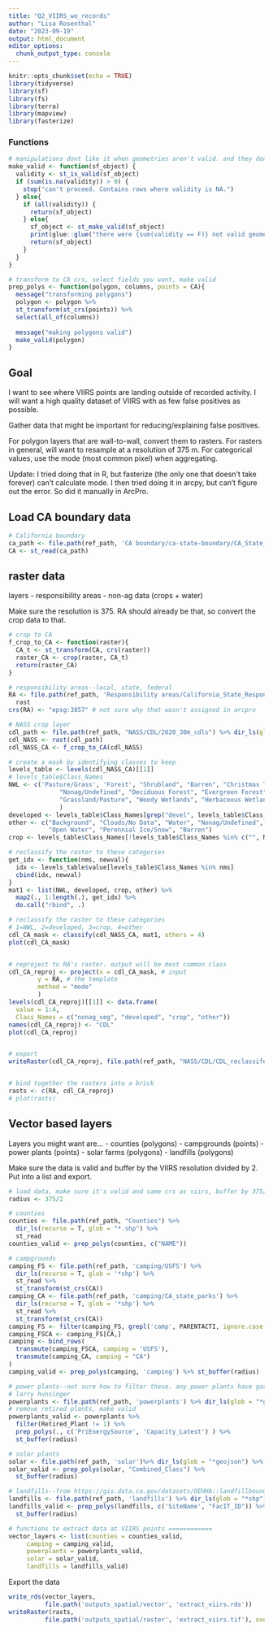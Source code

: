 ```yaml
---
title: "Q2_VIIRS_wo_records"
author: "Lisa Rosenthal"
date: "2023-09-19"
output: html_document
editor_options: 
  chunk_output_type: console
---
```


```r
knitr::opts_chunk$set(echo = TRUE)
library(tidyverse)
library(sf)
library(fs)
library(terra)
library(mapview)
library(fasterize)

```

### Functions
```r

# manipulations dont like it when geometries aren't valid. and they don't work with NA validity.
make_valid <- function(sf_object) {
  validity <- st_is_valid(sf_object)
  if (sum(is.na(validity)) > 0) {
    stop("can't proceed. Contains rows where validity is NA.")
  } else{
    if (all(validity)) {
      return(sf_object)
    } else{
      sf_object <- st_make_valid(sf_object)
      print(glue::glue("there were {sum(validity == F)} not valid geometries"))
      return(sf_object)
    }
  }
}

# transform to CA crs, select fields you want, make valid
prep_polys <- function(polygon, columns, points = CA){
  message("transforming polygons")
  polygon <- polygon %>% 
  st_transform(st_crs(points)) %>% 
  select(all_of(columns))
  
  message("making polygons valid")
  make_valid(polygon)
}

```


## Goal

I want to see where VIIRS points are landing outside of recorded activity. I will want a high quality dataset of VIIRS with as few false positives as possible. 

Gather data that might be important for reducing/explaining false positives. 

For polygon layers that are wall-to-wall, convert them to rasters. For rasters in general, will want to resample at a resolution of 375 m. For categorical values, use the mode (most common pixel) when aggregating. 

Update: I tried doing that in R, but fasterize (the only one that doesn't take forever) can't calculate mode. I then tried doing it in arcpy, but can't figure out the error. So did it manually in ArcPro.


## Load CA boundary data

```r
# California boundary
ca_path <- file.path(ref_path, 'CA boundary/ca-state-boundary/CA_State_TIGER2016.shp')
CA <- st_read(ca_path) 

```

## raster data

layers
- responsibility areas
- non-ag data (crops + water)

Make sure the resolution is 375. RA should already be that, so convert the crop data to that. 

```r

# crop to CA
f_crop_to_CA <- function(raster){
  CA_t <- st_transform(CA, crs(raster))
  raster_CA <- crop(raster, CA_t)
  return(raster_CA)
}

# responsibility areas--local, state, federal
RA <- file.path(ref_path, 'Responsibility areas/California_State_Responsibility_Areas/sra_raster') %>% 
  rast
crs(RA) <- "epsg:3857" # not sure why that wasn't assigned in arcpro

# NASS crop layer
cdl_path <- file.path(ref_path, "NASS/CDL/2020_30m_cdls") %>% dir_ls(glob = '*.tif')
cdl_NASS <- rast(cdl_path)
cdl_NASS_CA <- f_crop_to_CA(cdl_NASS)

# create a mask by identifying classes to keep
levels_table <- levels(cdl_NASS_CA)[[1]]
# levels_table$Class_Names
NWL <- c('Pasture/Grass', 'Forest', "Shrubland", "Barren", "Christmas Trees",
              "Nonag/Undefined", "Deciduous Forest", "Evergreen Forest", "Mixed Forest",
              "Grassland/Pasture", "Woody Wetlands", "Herbaceous Wetlands", "Wetlands"
              )
developed <- levels_table$Class_Names[grep("devel", levels_table$Class_Names, ignore.case = T)]
other <- c("Background", "Clouds/No Data", "Water", "Nonag/Undefined", 
           "Open Water", "Perennial Ice/Snow", "Barren")
crop <- levels_table$Class_Names[!levels_table$Class_Names %in% c("", NWL, developed, other)]

# reclassify the raster to these categories
get_idx <- function(nms, newval){
  idx <- levels_table$value[levels_table$Class_Names %in% nms]
  cbind(idx, newval)
}
mat1 <- list(NWL, developed, crop, other) %>% 
  map2(., 1:length(.), get_idx) %>% 
  do.call("rbind", .)

# reclassify the raster to these categories
# 1=NWL, 2=developed, 3=crop, 4=other
cdl_CA_mask <- classify(cdl_NASS_CA, mat1, others = 4)
plot(cdl_CA_mask)


# reproject to RA's raster. output will be most common class 
cdl_CA_reproj <- project(x = cdl_CA_mask, # input
        y = RA, # the template
        method = "mode"
        )
levels(cdl_CA_reproj)[[1]] <- data.frame(
  value = 1:4, 
  Class_Names = c("nonag_veg", "developed", "crop", "other"))
names(cdl_CA_reproj) <- "CDL"
plot(cdl_CA_reproj)


# export 
writeRaster(cdl_CA_reproj, file.path(ref_path, "NASS/CDL/CDL_reclassifed_reprojected.tif"), overwrite = T)


# bind together the rasters into a brick
rasts <- c(RA, cdl_CA_reproj)
# plot(rasts)
```



## Vector based layers

Layers you might want are...
- counties (polygons)
- campgrounds (points)
- power plants (points)
- solar farms (polygons)
- landfills (polygons)

Make sure the data is valid and buffer by the VIIRS resolution divided by 2. Put into a list and export. 

```r
# load data, make sure it's valid and same crs as viirs, buffer by 375/2
radius <- 375/2

# counties
counties <- file.path(ref_path, "Counties") %>% 
  dir_ls(recurse = T, glob = "*.shp") %>% 
  st_read
counties_valid <- prep_polys(counties, c("NAME"))

# campgrounds
camping_FS <- file.path(ref_path, 'camping/USFS') %>% 
  dir_ls(recurse = T, glob = '*shp') %>% 
  st_read %>% 
  st_transform(st_crs(CA))
camping_CA <- file.path(ref_path, 'camping/CA_state_parks') %>% 
  dir_ls(recurse = T, glob = '*shp') %>% 
  st_read %>% 
  st_transform(st_crs(CA))
camping_FS <- filter(camping_FS, grepl('camp', PARENTACTI, ignore.case = T))
camping_FSCA <- camping_FS[CA,]
camping <- bind_rows(
  transmute(camping_FSCA, camping = 'USFS'),
  transmute(camping_CA, camping = "CA")
)
camping_valid <- prep_polys(camping, 'camping') %>% st_buffer(radius)

# power plants--not sure how to filter these. any power plants have gas flares, even solar.
# larry hunsinger
powerplants <- file.path(ref_path, 'powerplants') %>% dir_ls(glob = "*geojson") %>% st_read
# remove retired plants, make valid
powerplants_valid <- powerplants %>% 
  filter(Retired_Plant != 1) %>% 
  prep_polys(., c('PriEnergySource', 'Capacity_Latest') ) %>% 
  st_buffer(radius)

# solar plants
solar <- file.path(ref_path, 'solar')%>% dir_ls(glob = "*geojson") %>% st_read
solar_valid <- prep_polys(solar, "Combined_Class") %>% 
  st_buffer(radius)

# landfills--from https://gis.data.ca.gov/datasets/OEHHA::landfillboundaries/explore, link from Amy Klug
landfills <- file.path(ref_path, 'landfills') %>% dir_ls(glob = "*shp") %>% st_read
landfills_valid <- prep_polys(landfills, c('SiteName', "FacIT_ID")) %>% 
  st_buffer(radius)

# functions to extract data at VIIRS points ============
vector_layers <- list(counties = counties_valid, 
     camping = camping_valid,
     powerplants = powerplants_valid, 
     solar = solar_valid, 
     landfills = landfills_valid)


```

Export the data

```r

write_rds(vector_layers, 
          file.path('outputs_spatial/vector', 'extract_viirs.rds'))
writeRaster(rasts, 
          file.path('outputs_spatial/raster', 'extract_viirs.tif'), overwrite = T)

```



